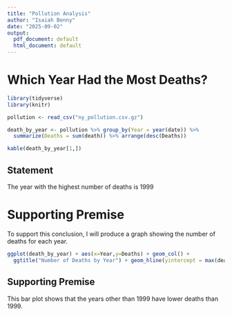 ```yaml
---
title: "Pollution Analysis"
author: "Isaiah Benny"
date: "2025-09-02"
output:
  pdf_document: default
  html_document: default
---
```



# Which Year Had the Most Deaths?

```r
library(tidyverse)
library(knitr)
```


```r
pollution <- read_csv("ny_pollution.csv.gz")

death_by_year <- pollution %>% group_by(Year = year(date)) %>% 
  summarize(Deaths = sum(death)) %>% arrange(desc(Deaths))

kable(death_by_year[1,])
```

## Statement
The year with the highest number of deaths is 1999

# Supporting Premise

To support this conclusion, I will produce a graph showing the number of deaths for each year.

```r
ggplot(death_by_year) + aes(x=Year,y=Deaths) + geom_col() + 
  ggtitle("Number of Deaths by Year") + geom_hline(yintercept = max(death_by_year$Deaths))
```


## Supporting Premise
This bar plot shows that the years other than 1999 have lower deaths than 1999.
